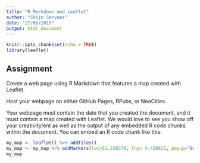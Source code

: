 ```yaml
---
title: "R Markdown and Leaflet"
author: "Stijn Servaes"
date: "27/06/2019"
output: html_document
---
```


```r
knitr::opts_chunk$set(echo = TRUE)
library(leaflet)
```

## Assignment

Create a web page using R Markdown that features a map created with Leaflet.

Host your webpage on either GitHub Pages, RPubs, or NeoCities.

Your webpage must contain the date that you created the document, and it must contain a map created with Leaflet. We would love to see you show off your creativity!ent as well as the output of any embedded R code chunks within the document. You can embed an R code chunk like this:

```r
my_map <- leaflet() %>% addTiles() 
my_map <- my_map %>% addMarkers(lat=51.220379, lng= 4.420611, popup="Best restaurant in town")
my_map
```